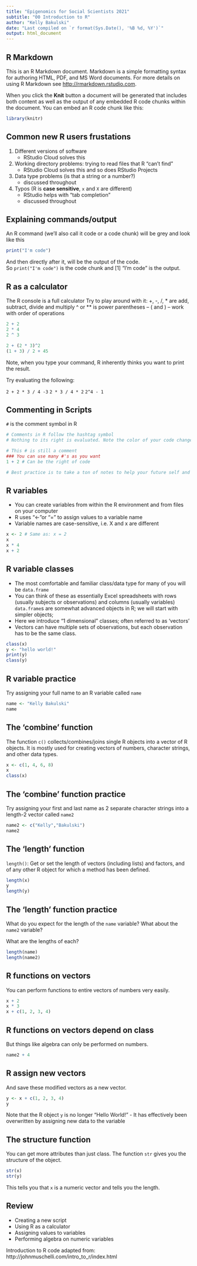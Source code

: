 ```yaml
---
title: "Epigenomics for Social Scientists 2021"
subtitle: "00 Introduction to R"
author: "Kelly Bakulski"
date: "Last compiled on `r format(Sys.Date(), '%B %d, %Y')`"
output: html_document
---
```


## R Markdown

This is an R Markdown document. Markdown is a simple formatting syntax for authoring HTML, PDF, and MS Word documents. For more details on using R Markdown see <http://rmarkdown.rstudio.com>.

When you click the **Knit** button a document will be generated that includes both content as well as the output of any embedded R code chunks within the document. You can embed an R code chunk like this:


```r
library(knitr)
```

## Common new R users frustations

1.  Different versions of software
    - RStudio Cloud solves this
2.  Working directory problems: trying to read files that R "can't find"
    - RStudio Cloud solves this and so does RStudio Projects
3.  Data type problems (is that a string or a number?)
    - discussed throughout
4.  Typos (R is **case sensitive**, `x` and `X` are different)
    - RStudio helps with "tab completion"
    - discussed throughout

## Explaining commands/output

An R command (we'll also call it code or a code chunk) will be grey and look like this
```r
print("I'm code")
```

And then directly after it, will be the output of the code.  
So `print("I'm code")` is the code chunk and [1] "I'm code" is the output.

## R as a calculator
 The R console is a full calculator
 Try to play around with it:
     +, -, /, * are add, subtract, divide and multiply
     ^ or ** is power
     parentheses -- ( and ) -- work with order of operations 
```r
2 + 2
2 * 4
2 ^ 3

2 + (2 * 3)^2
(1 + 3) / 2 + 45
```

Note, when you type your command, R inherently thinks you want to print the result. 

Try evaluating the following:

 `2 + 2 * 3 / 4 -3`
 `2 * 3 / 4 * 2`
 `2^4 - 1`

## Commenting in Scripts
`#` is the comment symbol in R

```r
# Comments in R follow the hashtag symbol
# Nothing to its right is evaluated. Note the color of your code changes after you use a hashtag

# This # is still a comment
### You can use many #'s as you want
1 + 2 # Can be the right of code

# Best practice is to take a ton of notes to help your future self and anyone who comes later to re-run your code
```


## R variables 
* You can create variables from within the R environment and from files on your computer
* R uses "<-"or "=" to assign values to a variable name
* Variable names are case-sensitive, i.e. X and x are different
```r
x <- 2 # Same as: x = 2
x
x * 4
x + 2
```

## R variable classes
* The most comfortable and familiar class/data type for many of you will be `data.frame`
* You can think of these as essentially Excel spreadsheets with rows (usually subjects or observations) and columns (usually variables)
`data.frame`s are somewhat advanced objects in R; we will start with simpler objects;
* Here we introduce "1 dimensional" classes; often referred to as 'vectors'
* Vectors can have multiple sets of observations, but each observation has to be the same class.
```r
class(x)
y <- "hello world!"
print(y)
class(y)
```

## R variable practice
Try assigning your full name to an R variable called `name`
```r
name <- "Kelly Bakulski"
name
```

## The 'combine' function
The function `c()` collects/combines/joins single R objects into a vector of R objects. It is mostly used for creating vectors of numbers, character strings, and other data types. 
```r
x <- c(1, 4, 6, 8)
x
class(x)
```


## The 'combine' function practice
Try assigning your first and last name as 2 separate character strings into a length-2 vector called `name2`
```r
name2 <- c("Kelly","Bakulski")
name2
```

## The 'length' function
`length()`: Get or set the length of vectors (including lists) and factors, and of any other R object for which a method has been defined.
```r
length(x)
y
length(y)
```

## The 'length' function  practice
What do you expect for the length of the `name` variable? What about the `name2` variable?

What are the lengths of each?
```r
length(name)
length(name2)
```

## R functions on vectors
You can perform functions to entire vectors of numbers very easily.
```r
x + 2
x * 3
x + c(1, 2, 3, 4)
```

## R functions on vectors depend on class
But things like algebra can only be performed on numbers.
```r
name2 + 4
```

## R assign new vectors
And save these modified vectors as a new vector.
```r
y <- x + c(1, 2, 3, 4)
y 
```

Note that the R object `y` is no longer "Hello  World!" - It has effectively been overwritten by assigning new data to the variable

## The structure function
You can get more attributes than just class.  The function `str` gives you the structure of the object.
```r
str(x)
str(y)
```
This tells you that `x` is a numeric vector and tells you the length.


## Review
* Creating a new script
* Using R as a calculator
* Assigning values to variables
* Performing algebra on numeric variables


Introduction to R code adapted from: http://johnmuschelli.com/intro_to_r/index.html
